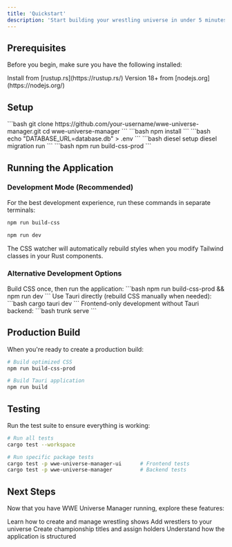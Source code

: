 ```yaml
---
title: 'Quickstart'
description: 'Start building your wrestling universe in under 5 minutes'
---
```


## Prerequisites

Before you begin, make sure you have the following installed:

<CardGroup cols={2}>
  <Card
    title="Rust"
    icon="rust"
  >
    Install from [rustup.rs](https://rustup.rs/)
  </Card>
  <Card
    title="Node.js"
    icon="node-js"
  >
    Version 18+ from [nodejs.org](https://nodejs.org/)
  </Card>
</CardGroup>

## Setup

<Steps>
  <Step title="Clone the Repository">
    ```bash
    git clone https://github.com/your-username/wwe-universe-manager.git
    cd wwe-universe-manager
    ```
  </Step>
  <Step title="Install Dependencies">
    ```bash
    npm install
    ```
  </Step>
  <Step title="Setup Environment">
    ```bash
    echo "DATABASE_URL=database.db" > .env
    ```
  </Step>
  <Step title="Setup Database">
    ```bash
    diesel setup
    diesel migration run
    ```
  </Step>
  <Step title="Build CSS">
    ```bash
    npm run build-css-prod
    ```
  </Step>
</Steps>

## Running the Application

### Development Mode (Recommended)

For the best development experience, run these commands in separate terminals:

<CodeGroup>

```bash Terminal 1: CSS Watcher
npm run build-css
```

```bash Terminal 2: Tauri Dev Server
npm run dev
```

</CodeGroup>

The CSS watcher will automatically rebuild styles when you modify Tailwind classes in your Rust components.

### Alternative Development Options

<Tabs>
  <Tab title="Single Command">
    Build CSS once, then run the application:
    ```bash
    npm run build-css-prod && npm run dev
    ```
  </Tab>
  <Tab title="Tauri Direct">
    Use Tauri directly (rebuild CSS manually when needed):
    ```bash
    cargo tauri dev
    ```
  </Tab>
  <Tab title="Frontend Only">
    Frontend-only development without Tauri backend:
    ```bash
    trunk serve
    ```
  </Tab>
</Tabs>

## Production Build

When you're ready to create a production build:

```bash
# Build optimized CSS
npm run build-css-prod

# Build Tauri application
npm run build
```

## Testing

Run the test suite to ensure everything is working:

```bash
# Run all tests
cargo test --workspace

# Run specific package tests
cargo test -p wwe-universe-manager-ui      # Frontend tests
cargo test -p wwe-universe-manager         # Backend tests
```

## Next Steps

Now that you have WWE Universe Manager running, explore these features:

<CardGroup cols={2}>
  <Card
    title="Create Your First Show"
    icon="plus"
    href="/features/show-management"
  >
    Learn how to create and manage wrestling shows
  </Card>
  <Card
    title="Build Your Roster"
    icon="users"
    href="/features/wrestler-management"
  >
    Add wrestlers to your universe
  </Card>
  <Card
    title="Setup Championships"
    icon="trophy"
    href="/features/title-management"
  >
    Create championship titles and assign holders
  </Card>
  <Card
    title="Architecture Overview"
    icon="sitemap"
    href="/architecture/overview"
  >
    Understand how the application is structured
  </Card>
</CardGroup>